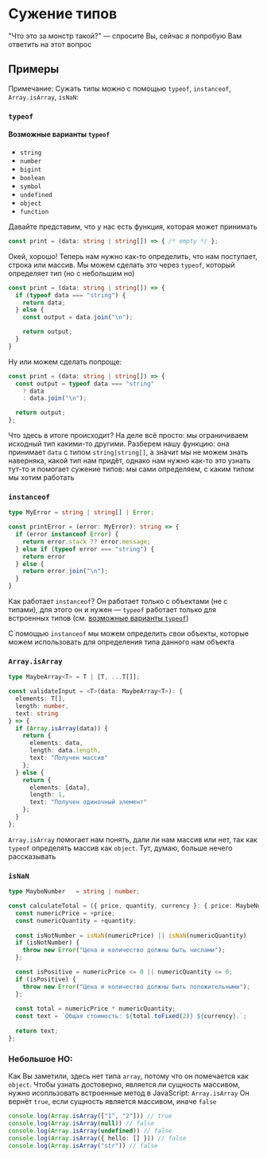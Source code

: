 # Сужение типов

"Что это за монстр такой?" — спросите Вы, сейчас я попробую Вам ответить на этот вопрос

## Примеры

Примечание:
Сужать типы можно с помощью `typeof`, `instanceof`, `Array.isArray`, `isNaN`:

### `typeof`

#### Возможные варианты `typeof`

- `string`
- `number`
- `bigint`
- `boolean`
- `symbol`
- `undefined`
- `object`
- `function`

Давайте представим, что у нас есть функция, которая может принимать

```ts twoslash
const print = (data: string | string[]) => { /* empty */ };
```

Окей, хорошо! Теперь нам нужно как-то определить, что нам поступает, строка или массив.
Мы можем сделать это через `typeof`, который определяет тип (но с небольшим но)

```ts copy twoslash
const print = (data: string | string[]) => {
  if (typeof data === "string") {
    return data;
  } else {
    const output = data.join("\n");

    return output;
  }
}
```

Ну или можем сделать попроще:

```ts copy twoslash
const print = (data: string | string[]) => {
  const output = typeof data === "string"
    ? data
    : data.join("\n");

  return output;
};
```

Что здесь в итоге происходит? На деле всё просто: мы ограничиваем исходный тип какими-то другими. Разберем нашу функцию:
она принимает `data` с типом `string|string[]`, а значит мы не можем знать наверняка, какой тип нам придёт, однако нам нужно как-то это узнать
тут-то и помогает сужение типов: мы сами определяем, с каким типом мы хотим работать

### `instanceof`

```ts copy twoslash
type MyError = string | string[] | Error;

const printError = (error: MyError): string => {
  if (error instanceof Error) {
    return error.stack ?? error.message;
  } else if (typeof error === "string") {
    return error
  } else {
    return error.join("\n");
  }
}
```

Как работает `instanceof`? Он работает только с объектами (не с типами), для этого он и нужен — `typeof` работает только для встроенных типов
(см. [возможные варианты `typeof`](#возможные-варианты-typeof))

С помощью `instanceof` мы можем определить свои объекты, которые можем использовать для определения типа данного нам объекта

### `Array.isArray`

```ts copy twoslash
type MaybeArray<T> = T | [T, ...T[]];

const validateInput = <T>(data: MaybeArray<T>): {
  elements: T[],
  length: number,
  text: string
} => {
  if (Array.isArray(data)) {
    return {
      elements: data,
      length: data.length,
      text: "Получен массив"
    };
  } else {
    return {
      elements: [data],
      length: 1,
      text: "Получен одиночный элемент"
    };
  }
};
```

`Array.isArray` помогает нам понять, дали ли нам массив или нет, так как `typeof` определять массив как `object`.
Тут, думаю, больше нечего рассказывать

### `isNaN`

```ts copy twoslash
type MaybeNumber   = string | number;

const calculateTotal = ({ price, quantity, currency }: { price: MaybeNumber, quantity: MaybeNumber, currency: string }): string => {
  const numericPrice = +price;
  const numericQuantity = +quantity;
  
  const isNotNumber = isNaN(numericPrice) || isNaN(numericQuantity)
  if (isNotNumber) {
    throw new Error("Цена и количество должны быть числами");
  };

  const isPositive = numericPrice <= 0 || numericQuantity <= 0;
  if (isPositive) {
    throw new Error("Цена и количество должны быть положительными");
  };
  
  const total = numericPrice * numericQuantity;
  const text = `Общая стоимость: ${total.toFixed(2)} ${currency}.`;
  
  return text;
};
```

### Небольшое НО:

Как Вы заметили, здесь нет типа `array`, потому что он помечается как `object`. Чтобы узнать достоверно,
является ли сущность массивом, нужно исопльзовать встроенные метод в JavaScript: `Array.isArray`
Он вернёт `true`, если сущность является массивом, иначе `false`

```ts copy
console.log(Array.isArray(["1", "2"])) // true
console.log(Array.isArray(null)) // false
console.log(Array.isArray(undefined)) // false
console.log(Array.isArray({ hello: [] })) // false
console.log(Array.isArray("str")) // false
```